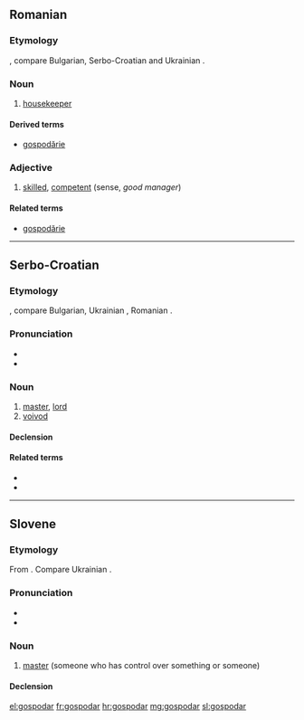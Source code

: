 ==Romanian==

===Etymology===
{{etyl|sla-pro|ro}}, compare Bulgarian, Serbo-Croatian and Ukrainian {{term|господар|lang=uk}}.

===Noun===
{{ro-noun}}

# [[housekeeper]]

====Derived terms====
* [[gospodărie]]

===Adjective===
{{ro-adj}}

# [[#English|skilled]], [[#English|competent]] (sense, ''good manager'')

====Related terms====
* [[gospodărie]] {{f}}

----

==Serbo-Croatian==

===Etymology===
{{etyl|sla-pro|sh}}, compare Bulgarian, Ukrainian {{term|господар|lang=uk}}, Romanian {{term|gospodar|lang=ro}}.

===Pronunciation===
* {{IPA|/ɡospǒdaːr/|lang=sh}}
* {{hyphenation|gos|po|dar}}

===Noun===
{{sh-noun|g=m|head=gospòdār|r|господар|госпо̀да̄р}}

# [[master]], [[lord]]
# [[voivod]]

====Declension====
{{sh-decl-noun
|gospodar|gospodari
|gospodára|gospodara
|gospodaru|gospodarima
|gospodara|gospodare
|gospodaru|gospodari
|gospodaru|gospodarima
|gospodarom|gospodarima
}}

====Related terms====
* {{l|sh|gospodàrica}}
* {{l|sh|gospodáriti}}

----

==Slovene==

===Etymology===
From {{etyl|sla-pro|sl}}. Compare Ukrainian {{term|господар|lang=uk}}.

===Pronunciation===
* {{IPA|lang=sl|/gɔspɔˈdàːr/}}
* {{sl-tonal|gospodár}}

===Noun===
{{sl-noun|gospodár|m-an|gospodárja|gospodárji}}

# [[master]] (someone who has control over something or someone)

====Declension====
{{sl-decl-noun-m|gospodár|gospodárj|a=1}}

[[el:gospodar]]
[[fr:gospodar]]
[[hr:gospodar]]
[[mg:gospodar]]
[[sl:gospodar]]